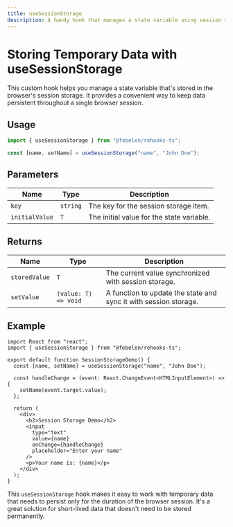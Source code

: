 ```yaml
---
title: useSessionStorage
description: A handy hook that manages a state variable using session storage, ensuring data persistence during a browser session.
---
```


# Storing Temporary Data with useSessionStorage

This custom hook helps you manage a state variable that's stored in the browser's session storage. It provides a convenient way to keep data persistent throughout a single browser session.

## Usage

```ts
import { useSessionStorage } from "@febelen/rehooks-ts";

const [name, setName] = useSessionStorage("name", "John Doe");
```

## Parameters

| Name           | Type     | Description                               |
| -------------- | -------- | ----------------------------------------- |
| `key`          | `string` | The key for the session storage item.     |
| `initialValue` | `T`      | The initial value for the state variable. |

## Returns

| Name          | Type                 | Description                                                      |
| ------------- | -------------------- | ---------------------------------------------------------------- |
| `storedValue` | `T`                  | The current value synchronized with session storage.             |
| `setValue`    | `(value: T) => void` | A function to update the state and sync it with session storage. |

## Example

```tsx
import React from "react";
import { useSessionStorage } from "@febelen/rehooks-ts";

export default function SessionStorageDemo() {
  const [name, setName] = useSessionStorage("name", "John Doe");

  const handleChange = (event: React.ChangeEvent<HTMLInputElement>) => {
    setName(event.target.value);
  };

  return (
    <div>
      <h2>Session Storage Demo</h2>
      <input
        type="text"
        value={name}
        onChange={handleChange}
        placeholder="Enter your name"
      />
      <p>Your name is: {name}</p>
    </div>
  );
}
```

This `useSessionStorage` hook makes it easy to work with temporary data that needs to persist only for the duration of the browser session. It's a great solution for short-lived data that doesn't need to be stored permanently.
